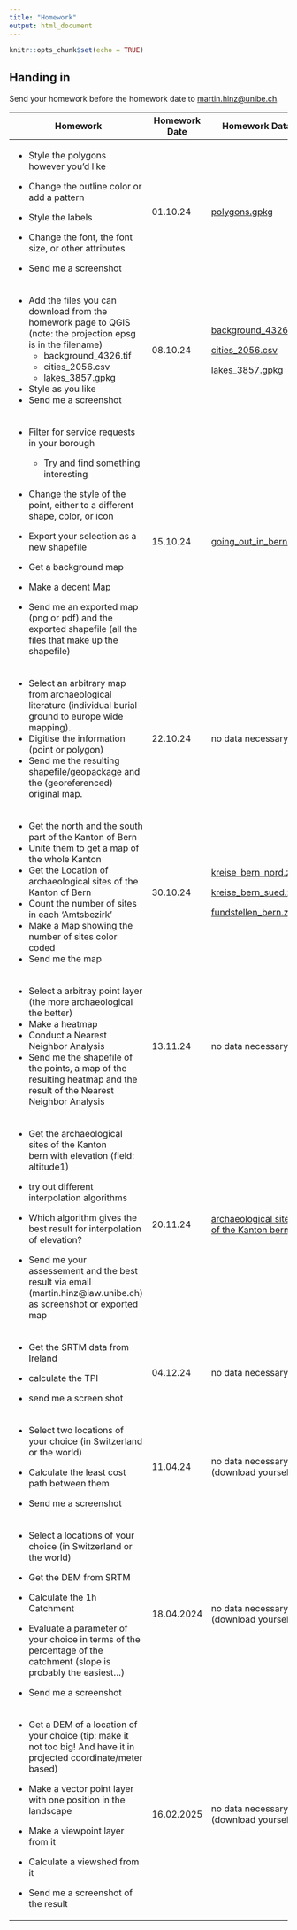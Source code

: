 ```yaml
---
title: "Homework"
output: html_document
---
```


```r
knitr::opts_chunk$set(echo = TRUE)
```

## Handing in

Send your homework before the homework date to [martin.hinz\@unibe.ch](mailto:martin.hinz@unibe.ch).

+-------------------------------------------------------------------------------------------------------------------------+---------------+------------------------------------------------------------------------------------------------------------------------------------+
| Homework                                                                                                                | Homework Date | Homework Data                                                                                                                      |
+=========================================================================================================================+===============+====================================================================================================================================+
| -   Style the polygons however you’d like                                                                               | 01.10.24      | [polygons.gpkg](https://github.com/BernCoDALab/gia/raw/main/lectures/01/data/polygons.gpkg)                                        |
|                                                                                                                         |               |                                                                                                                                    |
| -   Change the outline color or add a pattern                                                                           |               |                                                                                                                                    |
|                                                                                                                         |               |                                                                                                                                    |
| -   Style the labels                                                                                                    |               |                                                                                                                                    |
|                                                                                                                         |               |                                                                                                                                    |
| -   Change the font, the font size, or other attributes                                                                 |               |                                                                                                                                    |
|                                                                                                                         |               |                                                                                                                                    |
| -   Send me a screenshot                                                                                                |               |                                                                                                                                    |
+-------------------------------------------------------------------------------------------------------------------------+---------------+------------------------------------------------------------------------------------------------------------------------------------+
| -   Add the files you can download from the homework page to QGIS (note: the projection epsg is in the filename)        | 08.10.24      | [background_4326.tif](https://github.com/BernCoDALab/gia/raw/main/lectures/02/data/background_4326.tif)                            |
|     -   background_4326.tif                                                                                             |               |                                                                                                                                    |
|     -   cities_2056.csv                                                                                                 |               | [cities_2056.csv](https://github.com/BernCoDALab/gia/raw/main/lectures/02/data/cities_2056.csv)                                    |
|     -   lakes_3857.gpkg                                                                                                 |               |                                                                                                                                    |
| -   Style as you like                                                                                                   |               | [lakes_3857.gpkg](https://github.com/BernCoDALab/gia/raw/main/lectures/02/data/lakes_3857.gpkg)                                    |
| -   Send me a screenshot                                                                                                |               |                                                                                                                                    |
+-------------------------------------------------------------------------------------------------------------------------+---------------+------------------------------------------------------------------------------------------------------------------------------------+
| -   Filter for service requests in your borough                                                                         | 15.10.24      | [going_out_in_bern.zip](https://github.com/BernCoDALab/gia/raw/main/lectures/03/data/going_out_in_bern.zip)                        |
|                                                                                                                         |               |                                                                                                                                    |
|     -   Try and find something interesting                                                                              |               |                                                                                                                                    |
|                                                                                                                         |               |                                                                                                                                    |
| -   Change the style of the point, either to a different shape, color, or icon                                          |               |                                                                                                                                    |
|                                                                                                                         |               |                                                                                                                                    |
| -   Export your selection as a new shapefile                                                                            |               |                                                                                                                                    |
|                                                                                                                         |               |                                                                                                                                    |
| -   Get a background map                                                                                                |               |                                                                                                                                    |
|                                                                                                                         |               |                                                                                                                                    |
| -   Make a decent Map                                                                                                   |               |                                                                                                                                    |
|                                                                                                                         |               |                                                                                                                                    |
| -   Send me an exported map (png or pdf) and the exported shapefile (all the files that make up the shapefile)          |               |                                                                                                                                    |
+-------------------------------------------------------------------------------------------------------------------------+---------------+------------------------------------------------------------------------------------------------------------------------------------+
| -   Select an arbitrary map from archaeological literature (individual burial ground to europe wide mapping).           | 22.10.24      | no data necessary                                                                                                                  |
| -   Digitise the information (point or polygon)                                                                         |               |                                                                                                                                    |
| -   Send me the resulting shapefile/geopackage and the (georeferenced) original map.                                    |               |                                                                                                                                    |
+-------------------------------------------------------------------------------------------------------------------------+---------------+------------------------------------------------------------------------------------------------------------------------------------+
| -   Get the north and the south part of the Kanton of Bern                                                              | 30.10.24      | [kreise_bern_nord.zip](https://github.com/BernCoDALab/gia/raw/main/lectures/05/data/kreise_bern_nord.zip)                          |
| -   Unite them to get a map of the whole Kanton                                                                         |               |                                                                                                                                    |
| -   Get the Location of archaeological sites of the Kanton of Bern                                                      |               | [kreise_bern_sued.zip](https://github.com/BernCoDALab/gia/raw/main/lectures/05/data/kreise_bern_sued.zip)                          |
| -   Count the number of sites in each 'Amtsbezirk'                                                                      |               |                                                                                                                                    |
| -   Make a Map showing the number of sites color coded                                                                  |               | [fundstellen_bern.zip](https://github.com/BernCoDALab/gia/raw/main/lectures/05/data/fundstellen_bern.zip)                          |
| -   Send me the map                                                                                                     |               |                                                                                                                                    |
+-------------------------------------------------------------------------------------------------------------------------+---------------+------------------------------------------------------------------------------------------------------------------------------------+
| -   Select a arbitray point layer (the more archaeological the better)                                                  | 13.11.24      | no data necessary                                                                                                                  |
| -   Make a heatmap                                                                                                      |               |                                                                                                                                    |
| -   Conduct a Nearest Neighbor Analysis                                                                                 |               |                                                                                                                                    |
| -   Send me the shapefile of the points, a map of the resulting heatmap and the result of the Nearest Neighbor Analysis |               |                                                                                                                                    |
+-------------------------------------------------------------------------------------------------------------------------+---------------+------------------------------------------------------------------------------------------------------------------------------------+
| -   Get the archaeological sites of the Kanton bern with elevation (field: altitude1)                                   | 20.11.24      | [archaeological sites of the Kanton bern](https://github.com/BernCoDALab/gia/raw/main/lectures/07/data/fundstellen_mit_hoehen.zip) |
|                                                                                                                         |               |                                                                                                                                    |
| -   try out different interpolation algorithms                                                                          |               |                                                                                                                                    |
|                                                                                                                         |               |                                                                                                                                    |
| -   Which algorithm gives the best result for interpolation of elevation?                                               |               |                                                                                                                                    |
|                                                                                                                         |               |                                                                                                                                    |
| -   Send me your assessement and the best result via email (martin.hinz\@iaw.unibe.ch) as screenshot or exported map    |               |                                                                                                                                    |
+-------------------------------------------------------------------------------------------------------------------------+---------------+------------------------------------------------------------------------------------------------------------------------------------+
| -   Get the SRTM data from Ireland                                                                                      | 04.12.24      | no data necessary                                                                                                                  |
|                                                                                                                         |               |                                                                                                                                    |
| -   calculate the TPI                                                                                                   |               |                                                                                                                                    |
|                                                                                                                         |               |                                                                                                                                    |
| -   send me a screen shot                                                                                               |               |                                                                                                                                    |
+-------------------------------------------------------------------------------------------------------------------------+---------------+------------------------------------------------------------------------------------------------------------------------------------+
| -   Select two locations of your choice (in Switzerland or the world)                                                   | 11.04.24      | no data necessary (download yourself)                                                                                              |
|                                                                                                                         |               |                                                                                                                                    |
| -   Calculate the least cost path between them                                                                          |               |                                                                                                                                    |
|                                                                                                                         |               |                                                                                                                                    |
| -   Send me a screenshot                                                                                                |               |                                                                                                                                    |
+-------------------------------------------------------------------------------------------------------------------------+---------------+------------------------------------------------------------------------------------------------------------------------------------+
| -   Select a locations of your choice (in Switzerland or the world)                                                     | 18.04.2024    | no data necessary (download yourself)                                                                                              |
|                                                                                                                         |               |                                                                                                                                    |
| -   Get the DEM from SRTM                                                                                               |               |                                                                                                                                    |
|                                                                                                                         |               |                                                                                                                                    |
| -   Calculate the 1h Catchment                                                                                          |               |                                                                                                                                    |
|                                                                                                                         |               |                                                                                                                                    |
| -   Evaluate a parameter of your choice in terms of the percentage of the catchment (slope is probably the easiest…)    |               |                                                                                                                                    |
|                                                                                                                         |               |                                                                                                                                    |
| -   Send me a screenshot                                                                                                |               |                                                                                                                                    |
+-------------------------------------------------------------------------------------------------------------------------+---------------+------------------------------------------------------------------------------------------------------------------------------------+
| -   Get a DEM of a location of your choice (tip: make it not too big! And have it in projected coordinate/meter based)  | 16.02.2025    | no data necessary (download yourself)                                                                                              |
|                                                                                                                         |               |                                                                                                                                    |
| -   Make a vector point layer with one position in the landscape                                                        |               |                                                                                                                                    |
|                                                                                                                         |               |                                                                                                                                    |
| -   Make a viewpoint layer from it                                                                                      |               |                                                                                                                                    |
|                                                                                                                         |               |                                                                                                                                    |
| -   Calculate a viewshed from it                                                                                        |               |                                                                                                                                    |
|                                                                                                                         |               |                                                                                                                                    |
| -   Send me a screenshot of the result                                                                                  |               |                                                                                                                                    |
+-------------------------------------------------------------------------------------------------------------------------+---------------+------------------------------------------------------------------------------------------------------------------------------------+
